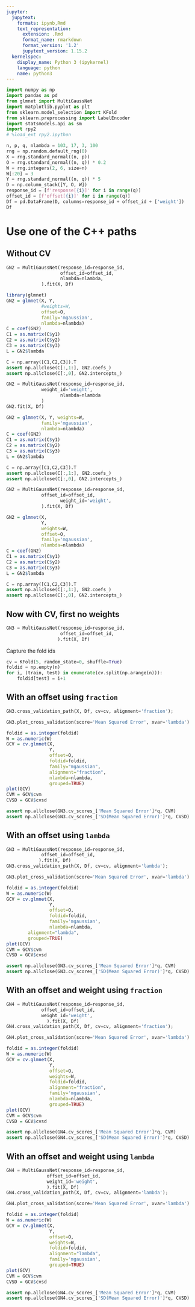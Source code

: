 ```yaml
---
jupyter:
  jupytext:
    formats: ipynb,Rmd
    text_representation:
      extension: .Rmd
      format_name: rmarkdown
      format_version: '1.2'
      jupytext_version: 1.15.2
  kernelspec:
    display_name: Python 3 (ipykernel)
    language: python
    name: python3
---
```


```python
import numpy as np
import pandas as pd
from glmnet import MultiGaussNet
import matplotlib.pyplot as plt
from sklearn.model_selection import KFold
from sklearn.preprocessing import LabelEncoder
import statsmodels.api as sm
import rpy2
# %load_ext rpy2.ipython

```

```python
n, p, q, nlambda = 103, 17, 3, 100
rng = np.random.default_rng(0)
X = rng.standard_normal((n, p))
O = rng.standard_normal((n, q)) * 0.2
W = rng.integers(2, 6, size=n)
W[:20] = 3
Y = rng.standard_normal((n, q)) * 5
D = np.column_stack([Y, O, W])
response_id = [f'response[{i}]' for i in range(q)]
offset_id = [f'offset[{i}]' for i in range(q)]
Df = pd.DataFrame(D, columns=response_id + offset_id + ['weight'])
Df
```

# Use one of the C++ paths

## Without CV

```python
GN2 = MultiGaussNet(response_id=response_id,
                    offset_id=offset_id,
                    nlambda=nlambda,
             ).fit(X, Df)
```

```r
library(glmnet)
GN2 = glmnet(X, Y, 
             #weights=W, 
             offset=O,
             family='mgaussian',
             nlambda=nlambda)
C = coef(GN2)
C1 = as.matrix(C$y1)
C2 = as.matrix(C$y2)
C3 = as.matrix(C$y3)
L = GN2$lambda
```

```python
C = np.array([C1,C2,C3]).T
assert np.allclose(C[:,1:], GN2.coefs_)
assert np.allclose(C[:,0], GN2.intercepts_)
```

```python
GN2 = MultiGaussNet(response_id=response_id,
             weight_id='weight',
                    nlambda=nlambda
             )
GN2.fit(X, Df)
```

```r
GN2 = glmnet(X, Y, weights=W, 
             family='mgaussian',
             nlambda=nlambda)
C = coef(GN2)
C1 = as.matrix(C$y1)
C2 = as.matrix(C$y2)
C3 = as.matrix(C$y3)
L = GN2$lambda
```

```python
C = np.array([C1,C2,C3]).T
assert np.allclose(C[:,1:], GN2.coefs_)
assert np.allclose(C[:,0], GN2.intercepts_)
```

```python
GN2 = MultiGaussNet(response_id=response_id,
             offset_id=offset_id,
                    weight_id='weight',
             ).fit(X, Df)

```

```r
GN2 = glmnet(X, 
             Y, 
             weights=W, 
             offset=O,
             family='mgaussian',
             nlambda=nlambda)
C = coef(GN2)
C1 = as.matrix(C$y1)
C2 = as.matrix(C$y2)
C3 = as.matrix(C$y3)
L = GN2$lambda

```

```python
C = np.array([C1,C2,C3]).T
assert np.allclose(C[:,1:], GN2.coefs_)
assert np.allclose(C[:,0], GN2.intercepts_)
```

## Now with CV, first no weights

```python
GN3 = MultiGaussNet(response_id=response_id,
                    offset_id=offset_id,
                   ).fit(X, Df)

```

Capture the fold ids

```python
cv = KFold(5, random_state=0, shuffle=True)
foldid = np.empty(n)
for i, (train, test) in enumerate(cv.split(np.arange(n))):
    foldid[test] = i+1
```

## With an offset using `fraction`

```python
GN3.cross_validation_path(X, Df, cv=cv, alignment='fraction');
```

```python
GN3.plot_cross_validation(score='Mean Squared Error', xvar='lambda')
```

```r
foldid = as.integer(foldid)
W = as.numeric(W)
GCV = cv.glmnet(X,
                Y, 
                offset=O,
                foldid=foldid,
                family="mgaussian",
		        alignment="fraction",
                nlambda=nlambda,
		        grouped=TRUE)
plot(GCV)
CVM = GCV$cvm
CVSD = GCV$cvsd
```

```python
assert np.allclose(GN3.cv_scores_['Mean Squared Error']*q, CVM)
assert np.allclose(GN3.cv_scores_['SD(Mean Squared Error)']*q, CVSD) 
```

## With an offset using `lambda`

```python
GN3 = MultiGaussNet(response_id=response_id,
             offset_id=offset_id,
            ).fit(X, Df)
GN3.cross_validation_path(X, Df, cv=cv, alignment='lambda');
```

```python
GN3.plot_cross_validation(score='Mean Squared Error', xvar='lambda')
```

```r
foldid = as.integer(foldid)
W = as.numeric(W)
GCV = cv.glmnet(X,
                Y, 
                offset=O,
                foldid=foldid,
                family='mgaussian',
                nlambda=nlambda,
		alignment="lambda",
		grouped=TRUE)
plot(GCV)
CVM = GCV$cvm
CVSD = GCV$cvsd
```

```python
assert np.allclose(GN3.cv_scores_['Mean Squared Error']*q, CVM)
assert np.allclose(GN3.cv_scores_['SD(Mean Squared Error)']*q, CVSD) 
```

## With an offset and weight using `fraction`

```python
GN4 = MultiGaussNet(response_id=response_id,
             offset_id=offset_id,
	         weight_id='weight',
               ).fit(X, Df)
GN4.cross_validation_path(X, Df, cv=cv, alignment='fraction');
```

```python
GN4.plot_cross_validation(score='Mean Squared Error', xvar='lambda')
```

```r
foldid = as.integer(foldid)
W = as.numeric(W)
GCV = cv.glmnet(X,
                Y, 
                offset=O,
                weights=W,
                foldid=foldid,
		        alignment="fraction",
                family='mgaussian',
                nlambda=nlambda,
		        grouped=TRUE)
plot(GCV)
CVM = GCV$cvm
CVSD = GCV$cvsd
```

```python
assert np.allclose(GN4.cv_scores_['Mean Squared Error']*q, CVM)
assert np.allclose(GN4.cv_scores_['SD(Mean Squared Error)']*q, CVSD) 
```

## With an offset and weight using `lambda`

```python
GN4 = MultiGaussNet(response_id=response_id,
               offset_id=offset_id,
               weight_id='weight',
               ).fit(X, Df)
GN4.cross_validation_path(X, Df, cv=cv, alignment='lambda');
```

```python
GN4.plot_cross_validation(score='Mean Squared Error', xvar='lambda')
```

```r
foldid = as.integer(foldid)
W = as.numeric(W)
GCV = cv.glmnet(X,
                Y, 
                offset=O,
                weights=W,
                foldid=foldid,
        		alignment="lambda",
                family='mgaussian',
        		grouped=TRUE)
plot(GCV)
CVM = GCV$cvm
CVSD = GCV$cvsd
```

```python
assert np.allclose(GN4.cv_scores_['Mean Squared Error']*q, CVM)
assert np.allclose(GN4.cv_scores_['SD(Mean Squared Error)']*q, CVSD) 
```



```python

```
